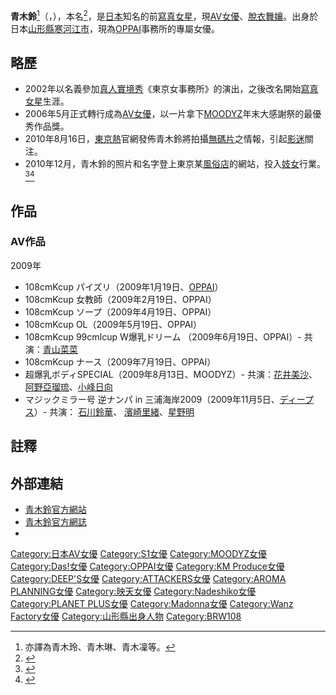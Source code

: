 {{AV女優|
|モデル名=青木 りん
|ふりがな=あおき りん
|画像ファイル=Dasdas Special AV Event by LonelyBob (Rin Aoki crop).jpg
|愛称=
|別名=奥山 りん
|生年=1985
|生月=2
|生日=28
|出身地={{JPN}}・[[山形縣|山形縣]][[寒河江市|寒河江市]]
|血液型=B型
|時点=2008年官網
|身長=158
|体重=
|バスト=118 
|ウエスト=59
|ヒップ=86
|カップ=K
|股下=
|靴=23.5
|身体備考=
|デビュー=2002年
|ジャンル=[[色情片|色情片]]
|モデル内容=[[水着|水着]]
|AV出演期間=2006年 - 現在
|他の活動=[[AV女優|AV女優]]
}}
{{otheruses|青木玲|subject=青木鈴（青木りん、あおき りん）|other=另一名譯為青木玲（あおき れい）的AV女優}}
'''青木鈴'''<ref>亦譯為青木玲、青木琳、青木凜等。</ref>（{{lang-ja|青木りん}}，{{bd|1985年|2月28日|}}），本名{{nihongo|'''本山鈴果'''|本山 鈴果［もとやま すずか］}}<ref>{{cite web|url=http://blog.livedoor.jp/rin_228/archives/55352099.html|script-title=ja:青木りんの・りんりんblog♪|date=2010-02-09|accessdate=2011-06-15}}</ref>，是[[日本|日本]]知名的前[[寫真女星|寫真女星]]，現[[AV女優|AV女優]]、[[脫衣舞|脫衣舞孃]]。出身於日本[[山形縣|山形縣]][[寒河江市|寒河江市]]，現為[[OPPAI|OPPAI]]事務所的專屬女優。

==略歷==
*2002年以{{nihongo|'''奧山鈴'''|奥山 りん}}名義參加[[真人實境秀|真人實境秀]]《東京女事務所》的演出，之後改名{{nihongo|'''青木鈴'''|青木 りん}}開始[[寫真女星|寫真女星]]生涯。
*2006年5月正式轉行成為[[AV女優|AV女優]]，以{{lang|ja|『現役アイドル ギリギリモザイク 青木りん』}}一片拿下[[MOODYZ|MOODYZ]]年末大感謝祭的最優秀作品獎。
*2010年8月16日，[[東京熱|東京熱]]官網發佈青木鈴將拍攝[[無碼|無碼片]]之情報，引起[[影迷|影迷]]關注。
*2010年12月，青木鈴的照片和名字登上東京某[[風俗店|風俗店]]的網站，投入[[妓女|妓女]]行業。<ref>{{cite web|title=青木りん即將出勤!|url=http://avno1.com/?action-channel-name-viewblogitem-itemid-5488|author=一劍浣春秋|publisher=[http://avno1.com/ avno1.com]|date=2010-12-17|accessdate=2011-01-06|archive-url=https://web.archive.org/web/20101218183125/http://avno1.com/?action-channel-name-viewblogitem-itemid-5488|archive-date=2010-12-18|dead-url=yes}}</ref><ref>{{cite web|title=『青木凜』：東京某應召站赫見現役AV女優青木凜|url=http://www.hilive.tv/news.aspx?idx=809|publisher=[http://hilive.tv/ hilive.tv]|date=2010-12-18|accessdate=2011-01-06}}{{Dead link|date=2018年6月 |bot=InternetArchiveBot |fix-attempted=no }}</ref>

== 作品 ==
=== AV作品 ===
;2009年
* 108cmKcup パイズリ（2009年1月19日、[[OPPAI|OPPAI]]）
* 108cmKcup 女教師（2009年2月19日、OPPAI）
* 108cmKcup ソープ（2009年4月19日、OPPAI）
* 108cmKcup OL（2009年5月19日、OPPAI）
* 108cmKcup 99cmIcup W爆乳ドリーム （2009年6月19日、OPPAI）- 共演：[[青山菜菜|青山菜菜]]
* 108cmKcup ナース（2009年7月19日、OPPAI）
* 超爆乳ボディSPECIAL（2009年8月13日、MOODYZ）- 共演：[[花井美沙|花井美沙]]、[[阿野亞瑠琉|阿野亞瑠琉]]、[[小峰日向|小峰日向]]
* マジックミラー号 逆ナンパ in 三浦海岸2009（2009年11月5日、[[ディープス|ディープス]]）- 共演： [[石川鈴華|石川鈴華]]、 [[濱崎里緒|濱崎里緒]]、[[星野明|星野明]]

== 註釋 ==
{{Reflist}}

== 外部連結 ==
* [https://web.archive.org/web/20101119091022/http://www.aokirin.com/ 青木鈴官方網站]
* [http://blog.livedoor.jp/rin_228/ 青木鈴官方網誌]
* {{Twitter|rin_aoki108|青木りん (rin_aoki108)}}

{{DEFAULTSORT:Aoki Rei}}
[[Category:日本AV女優|Category:日本AV女優]]
[[Category:S1女優|Category:S1女優]]
[[Category:MOODYZ女優|Category:MOODYZ女優]]
[[Category:Das!女優|Category:Das!女優]]
[[Category:OPPAI女優|Category:OPPAI女優]]
[[Category:KM_Produce女優|Category:KM Produce女優]]
[[Category:DEEP'S女優|Category:DEEP'S女優]]
[[Category:ATTACKERS女優|Category:ATTACKERS女優]]
[[Category:AROMA_PLANNING女優|Category:AROMA PLANNING女優]]
[[Category:映天女優|Category:映天女優]]
[[Category:Nadeshiko女優|Category:Nadeshiko女優]]
[[Category:PLANET_PLUS女優|Category:PLANET PLUS女優]]
[[Category:Madonna女優|Category:Madonna女優]]
[[Category:Wanz_Factory女優|Category:Wanz Factory女優]]
[[Category:山形縣出身人物|Category:山形縣出身人物]]
[[Category:BRW108|Category:BRW108]]